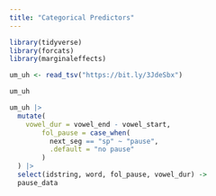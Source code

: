 ```yaml
---
title: "Categorical Predictors"
---
```


```r
library(tidyverse)
library(forcats)
library(marginaleffects)
```

```r
um_uh <- read_tsv("https://bit.ly/3JdeSbx") 
```

```r
um_uh
```

```r
um_uh |> 
  mutate(
    vowel_dur = vowel_end - vowel_start,
        fol_pause = case_when(
          next_seg == "sp" ~ "pause", 
          .default = "no pause"
        )
  ) |> 
  select(idstring, word, fol_pause, vowel_dur) -> 
  pause_data
```
